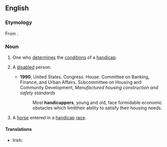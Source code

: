 ==English==

===Etymology===
From {{affix|en|handicap|-er|id2=agent noun}}.

===Noun===
{{en-noun}}

# One who [[determine]]s the [[condition]]s of a [[handicap]].
# {{lb|en|North America}} A [[disabled]] person.
#* '''1990''', United States. Congress. House. Committee on Banking, Finance, and Urban Affairs. Subcommittee on Housing and Community Development, ''Manufactured housing construction and safety standards''
#*: Most '''handicappers''', young and old, face formidable economic obstacles which limittheir ability to satisfy their housing needs.
# A [[horse]] entered in a [[handicap]] [[race]].

====Translations====
{{trans-top|one who determines the conditions of a handicap}}
* Irish: {{t|ga|cisí|m}}
{{trans-mid}}
{{trans-bottom}}